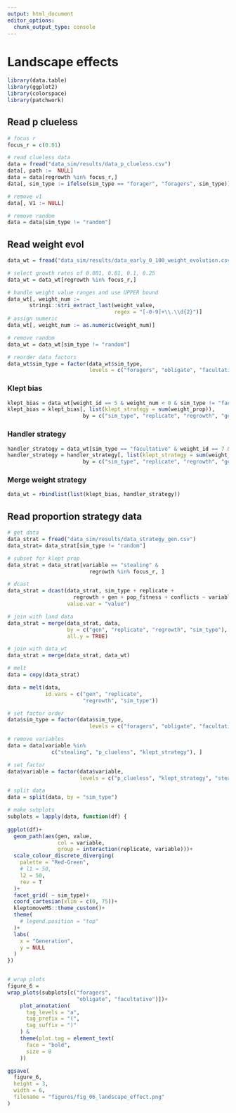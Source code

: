 ```yaml
---
output: html_document
editor_options: 
  chunk_output_type: console
---
```


# Landscape effects

```r
library(data.table)
library(ggplot2)
library(colorspace)
library(patchwork)
```

## Read p clueless

```r
# focus r
focus_r = c(0.01)

# read clueless data
data = fread("data_sim/results/data_p_clueless.csv")
data[, path :=  NULL]
data = data[regrowth %in% focus_r,]
data[, sim_type := ifelse(sim_type == "forager", "foragers", sim_type)]

# remove v1
data[, V1 := NULL]

# remove random
data = data[sim_type != "random"]
```

## Read weight evol

```r
data_wt = fread("data_sim/results/data_early_0_100_weight_evolution.csv")

# select growth rates of 0.001, 0.01, 0.1, 0.25
data_wt = data_wt[regrowth %in% focus_r,]

# handle weight value ranges and use UPPER bound
data_wt[, weight_num := 
       stringi::stri_extract_last(weight_value, 
                                  regex = "[-0-9]+\\.\\d{2}")]
# assign numeric
data_wt[, weight_num := as.numeric(weight_num)]

# remove random
data_wt = data_wt[sim_type != "random"]

# reorder data factors
data_wt$sim_type = factor(data_wt$sim_type,
                          levels = c("foragers", "obligate", "facultative"))
```

### Klept bias

```r
klept_bias = data_wt[weight_id == 5 & weight_num < 0 & sim_type != "facultative", ]
klept_bias = klept_bias[, list(klept_strategy = sum(weight_prop)),
                        by = c("sim_type", "replicate", "regrowth", "gen")]
```

### Handler strategy

```r
handler_strategy = data_wt[sim_type == "facultative" & weight_id == 7 & weight_num < 0,]
handler_strategy = handler_strategy[, list(klept_strategy = sum(weight_prop)),
                        by = c("sim_type", "replicate", "regrowth", "gen")]
```

### Merge weight strategy

```r
data_wt = rbindlist(list(klept_bias, handler_strategy))
```


## Read proportion strategy data

```r
# get data
data_strat = fread("data_sim/results/data_strategy_gen.csv")
data_strat= data_strat[sim_type != "random"]

# subset for klept prop
data_strat = data_strat[variable == "stealing" &
                          regrowth %in% focus_r, ]

# dcast
data_strat = dcast(data_strat, sim_type + replicate + 
                     regrowth + gen + pop_fitness + conflicts ~ variable,
                   value.var = "value")

# join with land data
data_strat = merge(data_strat, data, 
                   by = c("gen", "replicate", "regrowth", "sim_type"),
                   all.y = TRUE)

# join with data_wt
data_strat = merge(data_strat, data_wt)

# melt
data = copy(data_strat)

data = melt(data, 
            id.vars = c("gen", "replicate", 
                        "regrowth", "sim_type"))

# set factor order
data$sim_type = factor(data$sim_type,
                          levels = c("foragers", "obligate", "facultative"))

# remove variables
data = data[variable %in% 
              c("stealing", "p_clueless", "klept_strategy"), ]

# set factor
data$variable = factor(data$variable,
                       levels = c("p_clueless", "klept_strategy", "stealing"))

# split data
data = split(data, by = "sim_type")
```


```r
# make subplots
subplots = lapply(data, function(df) {
  
ggplot(df)+
  geom_path(aes(gen, value,
                col = variable,
                group = interaction(replicate, variable)))+
  scale_colour_discrete_diverging(
    palette = "Red-Green",
    # l1 = 50,
    l2 = 50,
    rev = T
  )+
  facet_grid( ~ sim_type)+
  coord_cartesian(xlim = c(0, 75))+
  kleptomoveMS::theme_custom()+
  theme(
    # legend.position = "top"
  )+
  labs(
    x = "Generation",
    y = NULL
  )
})


# wrap plots
figure_6 =
wrap_plots(subplots[c("foragers", 
                      "obligate", "facultative")])+
    plot_annotation(
      tag_levels = "a",
      tag_prefix = "(",
      tag_suffix = ")"
    ) &
    theme(plot.tag = element_text(
      face = "bold",
      size = 8
    ))
```

```r
ggsave(
  figure_6,
  height = 3,
  width = 6,
  filename = "figures/fig_06_landscape_effect.png"
)
```

